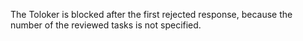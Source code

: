 <Image withBackground imageId="7a451b0145e4a1ee992866fcb46f8b3c" alt="" />

The Toloker is blocked after the first rejected response, because the number of the reviewed tasks is not specified.